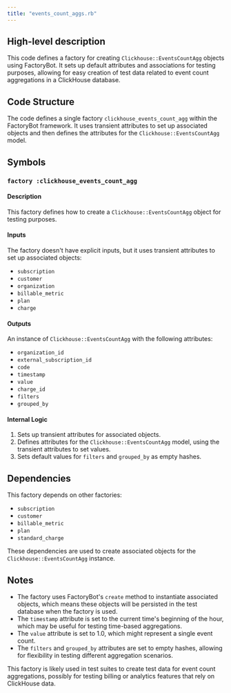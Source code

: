 ```yaml
---
title: "events_count_aggs.rb"
---
```


## High-level description
This code defines a factory for creating `Clickhouse::EventsCountAgg` objects using FactoryBot. It sets up default attributes and associations for testing purposes, allowing for easy creation of test data related to event count aggregations in a ClickHouse database.

## Code Structure
The code defines a single factory `clickhouse_events_count_agg` within the FactoryBot framework. It uses transient attributes to set up associated objects and then defines the attributes for the `Clickhouse::EventsCountAgg` model.

## Symbols

### `factory :clickhouse_events_count_agg`
#### Description
This factory defines how to create a `Clickhouse::EventsCountAgg` object for testing purposes.

#### Inputs
The factory doesn't have explicit inputs, but it uses transient attributes to set up associated objects:
- `subscription`
- `customer`
- `organization`
- `billable_metric`
- `plan`
- `charge`

#### Outputs
An instance of `Clickhouse::EventsCountAgg` with the following attributes:
- `organization_id`
- `external_subscription_id`
- `code`
- `timestamp`
- `value`
- `charge_id`
- `filters`
- `grouped_by`

#### Internal Logic
1. Sets up transient attributes for associated objects.
2. Defines attributes for the `Clickhouse::EventsCountAgg` model, using the transient attributes to set values.
3. Sets default values for `filters` and `grouped_by` as empty hashes.

## Dependencies
This factory depends on other factories:
- `subscription`
- `customer`
- `billable_metric`
- `plan`
- `standard_charge`

These dependencies are used to create associated objects for the `Clickhouse::EventsCountAgg` instance.

## Notes
- The factory uses FactoryBot's `create` method to instantiate associated objects, which means these objects will be persisted in the test database when the factory is used.
- The `timestamp` attribute is set to the current time's beginning of the hour, which may be useful for testing time-based aggregations.
- The `value` attribute is set to 1.0, which might represent a single event count.
- The `filters` and `grouped_by` attributes are set to empty hashes, allowing for flexibility in testing different aggregation scenarios.

This factory is likely used in test suites to create test data for event count aggregations, possibly for testing billing or analytics features that rely on ClickHouse data.
